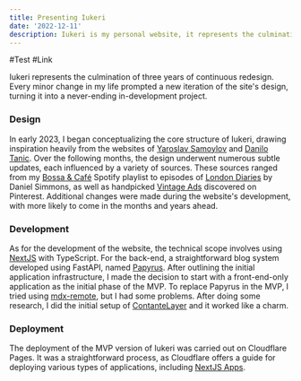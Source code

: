 ```yaml
---
title: Presenting Iukeri
date: '2022-12-11'
description: Iukeri is my personal website, it represents the culmination of three years of continuous redesign. 
---
```

#Test #Link

Iukeri represents the culmination of three years of continuous redesign. 
Every minor change in my life prompted a new iteration of the site's design, 
turning it into a never-ending in-development project.

### Design
In early 2023, I began conceptualizing the core structure of Iukeri, drawing 
inspiration heavily from the websites of [Yaroslav Samoylov](https://yaosamo.com) 
and [Danilo Tanic](https://danilotanic.com). Over the following months, the design 
underwent numerous subtle updates, each influenced by a variety of sources. These 
sources ranged from my [Bossa & Café](https://open.spotify.com/playlist/6unyax6qQyhunvOd2QOAzB?si=0b069d34368f4773) 
Spotify playlist to episodes of [London Diaries](https://youtube.com/playlist?list=PL3F8c49z5qlQkQOwZLYN_4Q03cEneiOlG&si=yAoGu0mkeaz-soJh) 
by Daniel Simmons, as well as handpicked [Vintage Ads](https://www.pinterest.fr/thigcampos/iukeri/) discovered on Pinterest. 
Additional changes were made during the website's development, with more likely to come in the months and years ahead.

### Development
As for the development of the website, the technical scope involves using [NextJS](https://nextjs.org) 
with TypeScript. For the back-end, a straightforward blog system developed using FastAPI, named 
[Papyrus](https://github.com/ivansantiagojr/papyrus). After outlining the initial application infrastructure, 
I made the decision to start with a front-end-only application as the initial phase of the MVP. 
To replace Papyrus in the MVP, I tried using [mdx-remote](https://github.com/hashicorp/next-mdx-remote), 
but I had some problems. After doing some research, I did the initial setup of [ContanteLayer](https://contentlayer.dev/) 
and it worked like a charm.

### Deployment
The deployment of the MVP version of Iukeri was carried out on Cloudflare Pages. It was a straightforward process, 
as Cloudflare offers a guide for deploying various types of applications, including 
[NextJS Apps](https://developers.cloudflare.com/pages/framework-guides/deploy-a-nextjs-site).

